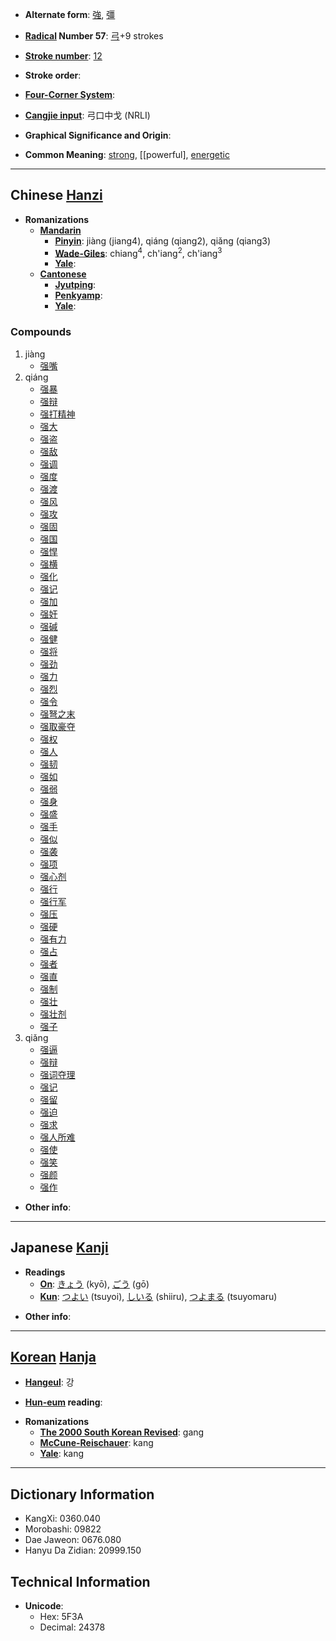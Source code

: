 * '''Alternate form''': [[強]], [[彊]]

* '''[[Wiktionary:Chinese radical index| Radical]] Number 57''': [[Wiktionary:Chinese radical index 弓|弓]]+9 strokes

* '''[[Wiktionary:Chinese total strokes index|Stroke number]]''': [[Wiktionary:Chinese total strokes index 12|12]]

* '''Stroke order''': 

* '''[[Wiktionary:Chinese four corner index|Four-Corner System]]''': 

* '''[[Wiktionary:Chinese Cangjie index|Cangjie input]]''': 弓口中戈 (NRLI)

* '''Graphical Significance and Origin''': 

* '''Common Meaning''': [[strong]], [[powerful], [[energetic]]

----

== Chinese [[Hanzi]] ==

* '''Romanizations'''
** '''[[Mandarin]]'''
*** '''[[Pinyin]]''': jiàng (jiang4), qiáng (qiang2), qiǎng (qiang3)
*** '''[[Wade-Giles]]''': chiang<sup>4</sup>, ch'iang<sup>2</sup>, ch'iang<sup>3</sup>
*** '''[[Yale]]''': 
** '''[[Cantonese]]'''
*** '''[[Jyutping]]''':
*** '''[[Penkyamp]]''': 
*** '''[[Yale]]''': 

===Compounds===
#jiàng
#*[[强嘴]]
#qiáng
#*[[强暴]]
#*[[强辩]]
#*[[强打精神]]
#*[[强大]]
#*[[强盗]]
#*[[强敌]]
#*[[强调]]
#*[[强度]]
#*[[强渡]]
#*[[强风]]
#*[[强攻]]
#*[[强固]]
#*[[强国]]
#*[[强悍]]
#*[[强横]]
#*[[强化]]
#*[[强记]]
#*[[强加]]
#*[[强奸]]
#*[[强碱]]
#*[[强健]]
#*[[强将]]
#*[[强劲]]
#*[[强力]]
#*[[强烈]]
#*[[强令]]
#*[[强弩之末]]
#*[[强取豪夺]]
#*[[强权]]
#*[[强人]]
#*[[强韧]]
#*[[强如]]
#*[[强弱]]
#*[[强身]]
#*[[强盛]]
#*[[强手]]
#*[[强似]]
#*[[强袭]]
#*[[强项]]
#*[[强心剂]]
#*[[强行]]
#*[[强行军]]
#*[[强压]]
#*[[强硬]]
#*[[强有力]]
#*[[强占]]
#*[[强者]]
#*[[强直]]
#*[[强制]]
#*[[强壮]]
#*[[强壮剂]]
#*[[强子]]
#qiǎng
#*[[强逼]]
#*[[强辩]]
#*[[强词夺理]]
#*[[强记]]
#*[[强留]]
#*[[强迫]]
#*[[强求]]
#*[[强人所难]]
#*[[强使]]
#*[[强笑]]
#*[[强颜]]
#*[[强作]]

* '''Other info''': 

----

== Japanese [[Kanji]] ==

* '''Readings'''
** '''[[On]]''': [[きょう]] (kyō), [[ごう]] (gō)
** '''[[Kun]]''': [[つよい]] (tsuyoi), [[しいる]] (shiiru), [[つよまる]] (tsuyomaru)

* '''Other info''':  

----

== [[Korean]] [[Hanja]] ==

* '''[[Hangeul]]''': 강

* '''[[Hun-eum]] reading''': 

* '''Romanizations'''
** '''[[The 2000 South Korean Revised Romanization|The 2000 South Korean Revised]]''': gang
** '''[[McCune-Reischauer]]''': kang
** '''[[Yale]]''': kang

----

== Dictionary Information ==

* KangXi: 0360.040
* Morobashi: 09822
* Dae Jaweon: 0676.080
* Hanyu Da Zidian: 20999.150

== Technical Information ==

* '''Unicode''':
** Hex: 5F3A
** Decimal: 24378